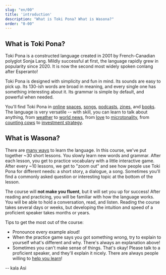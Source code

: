 ```yaml
---
slug: "en/00"
title: 'introduction'
description: "What is Toki Pona? What is Wasona?"
order: "0-00"
---
```


## What is Toki Pona?

Toki Pona is a constructed language created in 2001 by French-Canadian polyglot Sonja Lang. Mildly successful at first, the language rapidly grew in popularity since 2020. It is now the second most widely spoken conlang after Esperanto!

Toki Pona is designed with simplicity and fun in mind. Its sounds are easy to pick up. Its 130-ish words are broad in meaning, and every single one has something interesting about it. Its grammar is simple by default, and powerful when needed.

You'll find Toki Pona in [online](https://discord.gg/ChC6qtVsSE) [spaces](https://discord.gg/6zkugJFU4x), [songs](https://www.youtube.com/playlist?list=PLeCE5N29ioyUbj_lvYm9IdGJnE2HPacVv), [podcasts](https://www.youtube.com/playlist?list=PLjOmpMyMxd8Qs2mAXcLk817tQy_AQj09u), [zines](https://liputenpo.org/), and [books](https://tokipona.org/). The language is very versatile -- with skill, you can learn to talk about anything, from [weather](https://www.youtube.com/watch?v=J4fCq1aEAxA) to [world news](https://www.youtube.com/watch?v=ljZfGt7PDxk), from [love](https://www.youtube.com/watch?v=rr3ufODuIts) to [microtonality](https://www.youtube.com/watch?v=fedFQIHREMo), from [counting cows](https://www.youtube.com/watch?v=xxClPfZDn-E) to [investment strategy](https://www.youtube.com/watch?v=JIOT3bRzAGI).

## What is Wasona?

There are [many ways](en/more/other-courses) to learn the language. In this course, we've put together ~30 short lessons. You slowly learn new words and grammar. After each lesson, you get to practice vocabulary with a little interactive game. After every ~10 lessons, we get to "zoom out" and see how people use Toki Pona for different needs: a short story, a dialogue, a song. Sometimes you'll find a commonly asked question or interesting topic at the bottom of the lesson.

The course will **not make you fluent**, but it will set you up for success! After reading and practicing, you will be familiar with how the language works. You will be able to hold a conversation, read, and listen. Reading the course takes several days or weeks, but developing the intuition and speed of a proficient speaker takes months or years.

Tips to get the most out of the course:
* Pronounce every example aloud!
* When the practice game says you got something wrong, try to explain to yourself what's different and why. There's always an explanation above!
* Sometimes you can't make sense of things. That's okay! Please talk to a proficient speaker, and they'll explain it nicely. There are always people willing to [help you learn](https://discord.gg/ChC6qtVsSE)!

-- kala Asi
